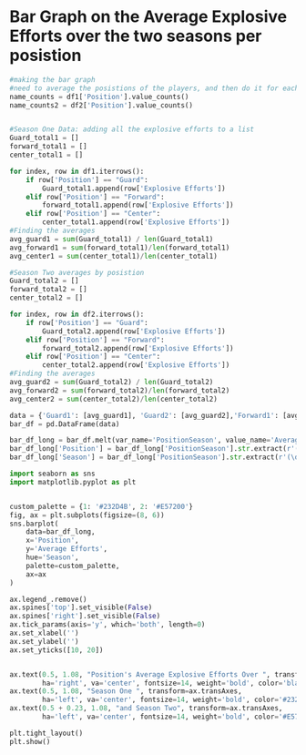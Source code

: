 # Bar Graph on the Average Explosive Efforts over the two seasons per posistion 
```python
#making the bar graph
#need to average the posistions of the players, and then do it for each 
name_counts = df1['Position'].value_counts()
name_counts2 = df2['Position'].value_counts()


#Season One Data: adding all the explosive efforts to a list 
Guard_total1 = []
forward_total1 = []
center_total1 = []

for index, row in df1.iterrows():
    if row['Position'] == "Guard":
        Guard_total1.append(row['Explosive Efforts'])
    elif row['Position'] == "Forward":
        forward_total1.append(row['Explosive Efforts'])
    elif row['Position'] == "Center":
        center_total1.append(row['Explosive Efforts'])
#Finding the averages
avg_guard1 = sum(Guard_total1) / len(Guard_total1)
avg_forward1 = sum(forward_total1)/len(forward_total1)
avg_center1 = sum(center_total1)/len(center_total1)

#Season Two averages by posistion 
Guard_total2 = []
forward_total2 = []
center_total2 = []

for index, row in df2.iterrows():
    if row['Position'] == "Guard":
        Guard_total2.append(row['Explosive Efforts'])
    elif row['Position'] == "Forward":
        forward_total2.append(row['Explosive Efforts'])
    elif row['Position'] == "Center":
        center_total2.append(row['Explosive Efforts'])
#Finding the averages
avg_guard2 = sum(Guard_total2) / len(Guard_total2)
avg_forward2 = sum(forward_total2)/len(forward_total2)
avg_center2 = sum(center_total2)/len(center_total2)

```

```python
data = {'Guard1': [avg_guard1], 'Guard2': [avg_guard2],'Forward1': [avg_forward1], 'Forward2': [avg_forward2],'Center1': [avg_center1], 'Center2': [avg_center2]}
bar_df = pd.DataFrame(data)

bar_df_long = bar_df.melt(var_name='PositionSeason', value_name='Average Efforts')
bar_df_long['Position'] = bar_df_long['PositionSeason'].str.extract(r'([A-Za-z]+)')
bar_df_long['Season'] = bar_df_long['PositionSeason'].str.extract(r'(\d)').astype(int)

import seaborn as sns
import matplotlib.pyplot as plt


custom_palette = {1: '#232D4B', 2: '#E57200'}
fig, ax = plt.subplots(figsize=(8, 6))
sns.barplot(
    data=bar_df_long,
    x='Position',
    y='Average Efforts',
    hue='Season',
    palette=custom_palette,
    ax=ax
)

ax.legend_.remove()
ax.spines['top'].set_visible(False)
ax.spines['right'].set_visible(False)
ax.tick_params(axis='y', which='both', length=0)
ax.set_xlabel('')
ax.set_ylabel('')
ax.set_yticks([10, 20])


ax.text(0.5, 1.08, "Position's Average Explosive Efforts Over ", transform=ax.transAxes,
        ha='right', va='center', fontsize=14, weight='bold', color='black')
ax.text(0.5, 1.08, "Season One ", transform=ax.transAxes,
        ha='left', va='center', fontsize=14, weight='bold', color='#232D4B')
ax.text(0.5 + 0.23, 1.08, "and Season Two", transform=ax.transAxes,
        ha='left', va='center', fontsize=14, weight='bold', color='#E57200')

plt.tight_layout()
plt.show()
```


